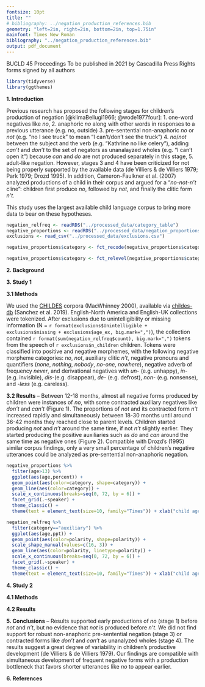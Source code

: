 ```yaml
---
fontsize: 10pt
title: ""
# bibliography: ../negation_production_references.bib
geometry: "left=2in, right=2in, bottom=2in, top=1.75in"
mainfont: Times New Roman
bibliography: "../negation_production_references.bib"
output: pdf_document
---
```


BUCLD 45 Proceedings \newline
To be published in 2021 by Cascadilla Press \newline
Rights forms signed by all authors

<!-- This gets rid of page numbers \pagenumbering{gobble} -->

\begin{center} \textbf{Parents' and Children's Production of English Negation} \end{center}

\begin{center} Masoud Jasbi\footnote{University of California Davis, jasbi@ucdavis.edu}, Annika McDermott-Hinman, Kathryn Davidson, and Susan Carey\footnote{Harvard University} \end{center}

```r
library(tidyverse)
library(ggthemes)
```

**1. Introduction** 

Previous research has proposed the following stages for children's production of negation [@klimaBellugi1966; @wode1977four]: 1. one-word negatives like *no*, 2. anaphoric *no* along with other words in responses to a previous utterance (e.g. no, outside) 3. pre-sentential non-anaphoric *no* or *not* (e.g. "no I see truck" to mean "I can't/don't see the truck") 4. *no*/*not* between the subject and the verb (e.g. "Kathrine no like celery"), adding *can't* and *don't* to the set of negators as unanalayzed wholes (e.g. "I can't open it") because *can* and *do* are not produced separately in this stage, 5. adult-like negation. However, stages 3 and 4 have been criticized for not being properly supported by the available data (de Villiers \& de Villiers 1979; Park 1979; Drozd 1995). In addition, Cameron-Faulkner et al. (2007) analyzed productions of a child in their corpus and argued for a "*no*-*not*-*n't* cline": children first produce *no*, followed by *not*, and finally the clitic form *n't*. 

This study uses the largest available child language corpus to bring more data to bear on these hypotheses.

```r
negation_relfreq <- readRDS("../processed_data/category_table") 
negative_proportions <- readRDS("../processed_data/negation_proportions")
exclusions <- read_csv("../processed_data/exclusions.csv")

negative_proportions$category <- fct_recode(negative_proportions$category, `n't`="auxiliary", adverbial = "adverb", quantificational = "quantifier")

negative_proportions$category <- fct_relevel(negative_proportions$category, "no", "not", "n't")
```

**2. Background**



**3. Study 1** 

**3.1 Methods**

We used the [CHILDES](https://childes.talkbank.org/) corpora (MacWhinney 2000), available via [childes-db](childes-db.stanford.edu) (Sanchez et al. 2019). English-North America and English-UK collections were tokenized. After exclusions due to unintelligibility or missing information (N = `r format(exclusions$Unintelligible + exclusions$missing + exclusions$age_ex, big.mark=",")`), the collection contained `r format(sum(negation_relfreq$count), big.mark=",")` tokens from the speech of `r exclusions$n_children` children. Tokens were classified into positive and negative morphemes, with the following negative morpheme categories: *no*, *not*, auxiliary clitic *n't*, negative pronouns and quantifiers (*none*, *nothing*, *nobody*, *no-one*, *nowhere*), negative adverb of frequency *never*, and derivational negatives with *un-* (e.g. unhappy), *in-* (e.g. invisible), *dis-*(e.g. disappear), *de-* (e.g. defrost), *non-* (e.g. nonsense), and *-less* (e.g. careless).

**3.2 Results** -- Between 12-18 months, almost all negative forms produced by children were instances of *no*, with some contracted auxiliary negatives like *don't* and *can't* (Figure 1). The proportions of *not* and its contracted form *n't* increased rapidly and simultaneously between 18-30 months until around 36-42 months they reached close to parent levels. Children started producing *not* and *n't* around the same time, if not *n't* slightly earlier. They started producing the positive auxiliaries such as *do* and *can* around the same time as negative ones (Figure 2). Compatible with Drozd's (1995) similar corpus findings, only a very small percentage of children's negative utterances could be analyzed as pre-sentential non-anaphoric negation.

```r
negative_proportions %>%
  filter(age>13) %>%
  ggplot(aes(age,percent)) +
  geom_point(aes(color=category, shape=category)) +
  geom_line(aes(color=category)) +
  scale_x_continuous(breaks=seq(0, 72, by = 6)) +
  facet_grid(.~speaker) +
  theme_classic() +
  theme(text = element_text(size=10, family="Times")) + xlab("child age (months)")
```

```r
negation_relfreq %>%
  filter(category=="auxiliary") %>%
  ggplot(aes(age,ppt)) +
  geom_point(aes(color=polarity, shape=polarity)) +
  scale_shape_manual(values=c(16, 3)) +
  geom_line(aes(color=polarity, linetype=polarity)) +
  scale_x_continuous(breaks=seq(0, 72, by = 6)) +
  facet_grid(.~speaker) +
  theme_classic() + 
  theme(text = element_text(size=10, family="Times")) + xlab("child age (months)") + ylab("per 1000 words")
```

**4. Study 2**

**4.1 Methods**

**4.2 Results**

**5. Conclusions** -- Results supported early productions of *no* (stage 1) before *not* and *n't*, but no evidence that *not* is produced before *n't*. We did not find support for robust non-anaphoric pre-sentential negation (stage 3) or contracted forms like *don't* and *can't* as unanalyzed wholes (stage 4). The results suggest a great degree of variability in children's productive development (de Villiers \& de Villiers 1979). Our findings are compatible with simultaneous development of frequent negative forms with a production bottleneck that favors shorter utterances like *no* to appear earlier.


**6. References**

<!--
Cameron-Faulkner, Thea, Elena Lieven, and Anna Theakston (2007) What Part of "No" Do Children Not Understand? A Usage-Based Account of Multiword Negation. *Journal of Child Language (JCL)* -- de Villiers, Peter A, and Jill de Villiers (1979) Form and Function in the Development of Sentence Negation. *Papers and Reports on Child Language Development* -- Drozd, Kenneth (1995) Child English pre-sentential negation as metalinguistic exclamatory sentence negation. *JCL* -- Klima, Edward, and Ursula Bellugi (1966) Syntactic Regularities in the Speech of Children. *Psycholinguistics Papers* -- MacWhinney, Brian (2000) The CHILDES Project: The Database -- Park, Tschang-Zin (1979) Some Facts on Negation: Wode's Four-Stage Developmental Theory of Negation Revisited. *JCL* -- Sanchez, Alessandro, Stephan Meylan, Mika Braginsky, Kyle MacDonald, Daniel Yurovsky, and Michael C Frank (2019) Childes-Db: A Flexible and Reproducible Interface to CHILDES. *Behavior Research Methods* -- Wode, Henning (1977) Four Early Stages in the Development of L1 Negation. *JCL*
-->